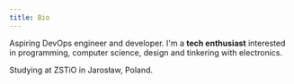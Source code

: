 ```yaml
---
title: Bio
---
```


Aspiring DevOps engineer and developer. I'm a **tech enthusiast** interested in programming, computer science, design and tinkering with electronics.

Studying at ZSTiO in Jarosław, Poland.